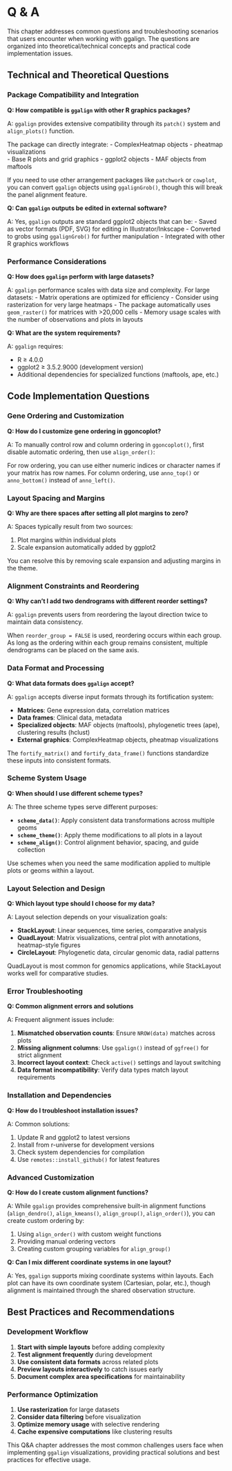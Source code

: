 # Q & A {#sec-qa}

This chapter addresses common questions and troubleshooting scenarios that users encounter when working with ggalign. The questions are organized into theoretical/technical concepts and practical code implementation issues.

## Technical and Theoretical Questions

### Package Compatibility and Integration

**Q: How compatible is `ggalign` with other R graphics packages?**

A: `ggalign` provides extensive compatibility through its `patch()` system and `align_plots()` function.

The package can directly integrate:
- ComplexHeatmap objects
- pheatmap visualizations  
- Base R plots and grid graphics
- ggplot2 objects
- MAF objects from maftools

If you need to use other arrangement packages like `patchwork` or `cowplot`, you can convert `ggalign` objects using `ggalignGrob()`, though this will break the panel alignment feature.

**Q: Can `ggalign` outputs be edited in external software?**

A: Yes, `ggalign` outputs are standard ggplot2 objects that can be:
- Saved as vector formats (PDF, SVG) for editing in Illustrator/Inkscape
- Converted to grobs using `ggalignGrob()` for further manipulation
- Integrated with other R graphics workflows

### Performance Considerations

**Q: How does `ggalign` perform with large datasets?**

A: `ggalign` performance scales with data size and complexity. For large datasets:
- Matrix operations are optimized for efficiency
- Consider using rasterization for very large heatmaps
- The package automatically uses `geom_raster()` for matrices with >20,000 cells
- Memory usage scales with the number of observations and plots in layouts

**Q: What are the system requirements?**

A: `ggalign` requires:

- R ≥ 4.0.0
- ggplot2 ≥ 3.5.2.9000 (development version)
- Additional dependencies for specialized functions (maftools, ape, etc.)

## Code Implementation Questions

### Gene Ordering and Customization

**Q: How do I customize gene ordering in ggoncoplot?**

A: To manually control row and column ordering in `ggoncoplot()`, first disable automatic ordering, then use `align_order()`:

For row ordering, you can use either numeric indices or character names if your matrix has row names. For column ordering, use `anno_top()` or `anno_bottom()` instead of `anno_left()`.

### Layout Spacing and Margins

**Q: Why are there spaces after setting all plot margins to zero?**

A: Spaces typically result from two sources: 

1. Plot margins within individual plots
2. Scale expansion automatically added by ggplot2

You can resolve this by removing scale expansion and adjusting margins in the theme.

### Alignment Constraints and Reordering

**Q: Why can't I add two dendrograms with different reorder settings?**

A: `ggalign` prevents users from reordering the layout direction twice to maintain data consistency.

When `reorder_group = FALSE` is used, reordering occurs within each group. As long as the ordering within each group remains consistent, multiple dendrograms can be placed on the same axis.

### Data Format and Processing

**Q: What data formats does `ggalign` accept?**

A: `ggalign` accepts diverse input formats through its fortification system:

- **Matrices**: Gene expression data, correlation matrices
- **Data frames**: Clinical data, metadata
- **Specialized objects**: MAF objects (maftools), phylogenetic trees (ape), clustering results (hclust)
- **External graphics**: ComplexHeatmap objects, pheatmap visualizations

The `fortify_matrix()` and `fortify_data_frame()` functions standardize these inputs into consistent formats.

### Scheme System Usage

**Q: When should I use different scheme types?**

A: The three scheme types serve different purposes:

- **`scheme_data()`**: Apply consistent data transformations across multiple geoms
- **`scheme_theme()`**: Apply theme modifications to all plots in a layout  
- **`scheme_align()`**: Control alignment behavior, spacing, and guide collection

Use schemes when you need the same modification applied to multiple plots or geoms within a layout.

### Layout Selection and Design

**Q: Which layout type should I choose for my data?**

A: Layout selection depends on your visualization goals:

- **StackLayout**: Linear sequences, time series, comparative analysis
- **QuadLayout**: Matrix visualizations, central plot with annotations, heatmap-style figures
- **CircleLayout**: Phylogenetic data, circular genomic data, radial patterns

QuadLayout is most common for genomics applications, while StackLayout works well for comparative studies.

### Error Troubleshooting

**Q: Common alignment errors and solutions**

A: Frequent alignment issues include:

1. **Mismatched observation counts**: Ensure `NROW(data)` matches across plots
2. **Missing alignment columns**: Use `ggalign()` instead of `ggfree()` for strict alignment
3. **Incorrect layout context**: Check `active()` settings and layout switching
4. **Data format incompatibility**: Verify data types match layout requirements

### Installation and Dependencies

**Q: How do I troubleshoot installation issues?**

A: Common solutions:

1. Update R and ggplot2 to latest versions
2. Install from r-universe for development versions
3. Check system dependencies for compilation
4. Use `remotes::install_github()` for latest features

### Advanced Customization

**Q: How do I create custom alignment functions?**

A: While `ggalign` provides comprehensive built-in alignment functions (`align_dendro()`, `align_kmeans()`, `align_group()`, `align_order()`), you can create custom ordering by:

1. Using `align_order()` with custom weight functions
2. Providing manual ordering vectors
3. Creating custom grouping variables for `align_group()`

**Q: Can I mix different coordinate systems in one layout?**

A: Yes, `ggalign` supports mixing coordinate systems within layouts. Each plot can have its own coordinate system (Cartesian, polar, etc.), though alignment is maintained through the shared observation structure.

## Best Practices and Recommendations

### Development Workflow

1. **Start with simple layouts** before adding complexity
2. **Test alignment frequently** during development
3. **Use consistent data formats** across related plots
4. **Preview layouts interactively** to catch issues early
5. **Document complex area specifications** for maintainability

### Performance Optimization

1. **Use rasterization** for large datasets
2. **Consider data filtering** before visualization
3. **Optimize memory usage** with selective rendering
4. **Cache expensive computations** like clustering results

This Q&A chapter addresses the most common challenges users face when implementing `ggalign` visualizations, providing practical solutions and best practices for effective usage.
